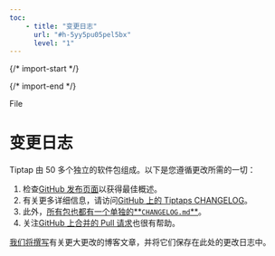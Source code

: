```yaml
---
toc: 
    - title: "变更日志"
      url: "#h-5yy5pu05pel5bx"
      level: "1"
---
```


{/* import-start */}
  
{/* import-end */}
   
<STitle>
File
</STitle>

# **变更日志**

Tiptap 由 50 多个独立的软件包组成。以下是您遵循更改所需的一切：

1. 检查[<u>GitHub 发布页面</u>](https://github.com/ueberdosis/tiptap/releases)以获得最佳概述。
2. 有关更多详细信息，请访问[<u>GitHub 上的 Tiptaps CHANGELOG</u>](https://github.com/ueberdosis/tiptap/blob/main/CHANGELOG.md)。
3. 此外，[所有包也都有<u>一个单独的**`CHANGELOG.md`**</u>](http://所有包也都有一个单独的CHANGELOG.md)。
4. 关注[<u>GitHub 上合并的 Pull 请求</u>](https://github.com/ueberdosis/tiptap/pulls?q=is%3Apr+is%3Aclosed)也很有帮助。

[<u>我们将撰写</u>](https://tiptap.dev/blog)有关更大更改的博客文章，并将它们保存在此处的更改日志中。

